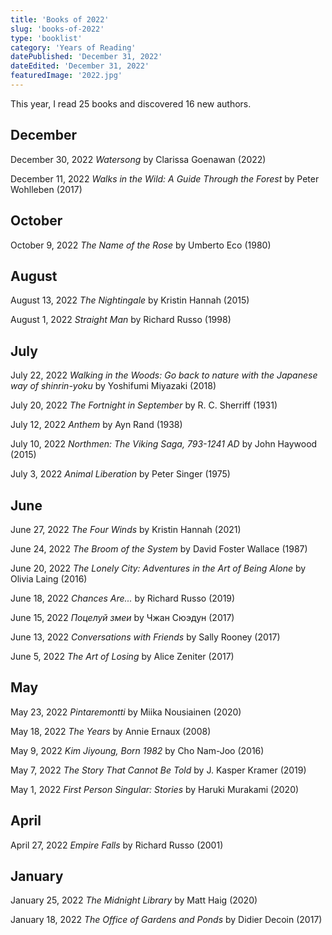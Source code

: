 ```yaml
---
title: 'Books of 2022'
slug: 'books-of-2022'
type: 'booklist'
category: 'Years of Reading'
datePublished: 'December 31, 2022'
dateEdited: 'December 31, 2022'
featuredImage: '2022.jpg'
---
```


This year, I read 25 books and discovered 16 new authors.

## December

December 30, 2022 _Watersong_ by Clarissa Goenawan (2022)

December 11, 2022 _Walks in the Wild: A Guide Through the Forest_ by Peter
Wohlleben (2017)

## October

October 9, 2022 _The Name of the Rose_ by Umberto Eco (1980)

## August

August 13, 2022 _The Nightingale_ by Kristin Hannah (2015)

August 1, 2022 _Straight Man_ by Richard Russo (1998)

## July

July 22, 2022 _Walking in the Woods: Go back to nature with the Japanese way of
shinrin-yoku_ by Yoshifumi Miyazaki (2018)

July 20, 2022 _The Fortnight in September_ by R. C. Sherriff (1931)

July 12, 2022 _Anthem_ by Ayn Rand (1938)

July 10, 2022 _Northmen: The Viking Saga, 793-1241 AD_ by John Haywood (2015)

July 3, 2022 _Animal Liberation_ by Peter Singer (1975)

## June

June 27, 2022 _The Four Winds_ by Kristin Hannah (2021)

June 24, 2022 _The Broom of the System_ by David Foster Wallace (1987)

June 20, 2022 _The Lonely City: Adventures in the Art of Being Alone_ by Olivia
Laing (2016)

June 18, 2022 _Chances Are..._ by Richard Russo (2019)

June 15, 2022 _Поцелуй змеи_ by Чжан Сюэдун (2017)

June 13, 2022 _Conversations with Friends_ by Sally Rooney (2017)

June 5, 2022 _The Art of Losing_ by Alice Zeniter (2017)

## May

May 23, 2022 _Pintaremontti_ by Miika Nousiainen (2020)

May 18, 2022 _The Years_ by Annie Ernaux (2008)

May 9, 2022 _Kim Jiyoung, Born 1982_ by Cho Nam-Joo (2016)

May 7, 2022 _The Story That Cannot Be Told_ by J. Kasper Kramer (2019)

May 1, 2022 _First Person Singular: Stories_ by Haruki Murakami (2020)

## April

April 27, 2022 _Empire Falls_ by Richard Russo (2001)

## January

January 25, 2022 _The Midnight Library_ by Matt Haig (2020)

January 18, 2022 _The Office of Gardens and Ponds_ by Didier Decoin (2017)
